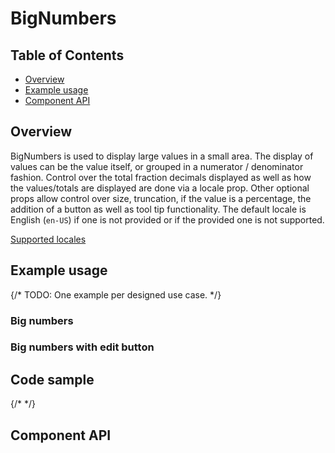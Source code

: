 
# BigNumbers

## Table of Contents

- [Overview](#overview)
- [Example usage](#example-usage)
- [Component API](#component-api)

## Overview

BigNumbers is used to display large values in a small area. The display of
values can be the value itself, or grouped in a numerator / denominator fashion.
Control over the total fraction decimals displayed as well as how the
values/totals are displayed are done via a locale prop. Other optional props
allow control over size, truncation, if the value is a percentage, the addition
of a button as well as tool tip functionality. The default locale is English
(`en-US`) if one is not provided or if the provided one is not supported.

[Supported locales](https://developer.mozilla.org/en-US/docs/Web/JavaScript/Reference/Global_Objects/Intl/NumberFormat/NumberFormat#locales)

## Example usage

{/* TODO: One example per designed use case. */}

### Big numbers

<Canvas>
  <Story of={BigNumbersStories.bigNumbers} />
</Canvas>

### Big numbers with edit button

<Canvas>
  <Story of={BigNumbersStories.withEditButton} />
</Canvas>

## Code sample

{/* <CodesandboxLink exampleDirectory="BigNumbers" /> */}

## Component API

<Controls />
